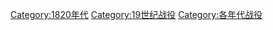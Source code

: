 [[Category:1820年代|Category:1820年代]]
[[Category:19世纪战役|Category:19世纪战役]]
[[Category:各年代战役|Category:各年代战役]]